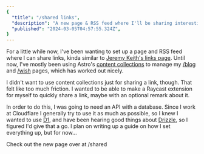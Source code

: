 ```yaml
---
{
  "title": "/shared links",
  "description": "A new page & RSS feed where I'll be sharing interesting links",
  "published": "2024-03-05T04:57:55.324Z",
}
---
```



For a little while now, I've been wanting to set up a page and RSS feed where I
can share links, kinda similar to [Jeremy Keith's links page](https://adactio.com/links).
Until now, I've mostly been using Astro's [content collections](https://docs.astro.build/en/guides/content-collections/)
to manage my [/blog](/blog) and [/wish](/wish) pages, which has worked out nicely.

I didn't want to use content collections just for sharing a link, though. That
felt like too much friction. I wanted to be able to make a Raycast extension
for myself to quickly share a link, maybe with an optional remark about it.

In order to do this, I was going to need an API with a database. Since I work
at Cloudflare I generally try to use it as much as possible, so I knew I wanted
to use [D1](https://developers.cloudflare.com/d1/), and have been hearing good
things about [Drizzle](https://orm.drizzle.team/), so I figured I'd give that a
go. I plan on writing up a guide on how I set everything up, but for now...

Check out the new page over at <sparkly-text style="--sparkly-text-color: oklch(89.12% 0.141 103.76); --sparkly-text-size: 2.5em"><Link href="/shared">/shared</Link></sparkly-text>

<script
	src="https://www.unpkg.com/@stefanjudis/sparkly-text@1.0.8/sparkly-text.js"
	type="module"
></script>
